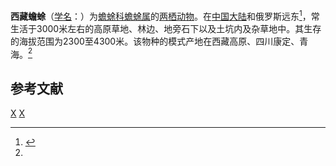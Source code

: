 {{Speciesbox 
| taxon = Bufo tibetanus
| image = Bufo tibetanus.JPG
| status = LC
| status_system = IUCN3.1
| status_ref = <ref name=IUCN>{{Cite iucn | author = Kuzmin, S. | author2 = Wang, Y. | author3 = Matsui, M. | author4 = Kaneko, Y. | author5 = Maslova, I. | last-author-amp = yes | title = ''Bufo gargarizans'' | volume = 2004 | page = e.T54647A11180910 | date = 2004 | doi = 10.2305/IUCN.UK.2004.RLTS.T54647A11180910.en }}</ref>
| authority = (Zarevski, 1926)<ref name='id4901'>{{cite web| url =http://www.bioinfo.cn/db05/BjdwSpecies.php?action=view&id=4901| title =西藏蟾蜍| work =《中国动物物种编目数据库》| publisher =中国科学院微生物研究所| author =中国科学院动物研究所| accessdate =2009-04-11| deadurl =yes| archiveurl =https://web.archive.org/web/20160305010951/http://www.bioinfo.cn/db05/BjdwSpecies.php?action=view&id=4901| archivedate =2016-03-05}}</ref>
}}
'''西藏蟾蜍'''（[[学名|学名]]：{{lang|la|''Bufo tibetanus''}}）为[[蟾蜍科|蟾蜍科]][[蟾蜍属|蟾蜍属]]的[[两栖动物|两栖动物]]。在[[中国大陆|中国大陆]]和俄罗斯远东<ref>{{cite web |url=http://amphibiaweb.org/cgi-bin/amphib_query?query_src=aw_search_index&where-genus=Bufo&where-species=gargarizans&rel-genus=equals&rel-species=equals |title=''Bufo gargarizans'' |year=2012 |work=AmphibiaWeb: Information on amphibian biology and conservation |publisher=Berkeley, California: AmphibiaWeb |accessdate=2012-11-03 |archive-date=2013-12-15 |archive-url=https://web.archive.org/web/20131215072817/http://amphibiaweb.org/cgi-bin/amphib_query?query_src=aw_search_index&where-genus=Bufo&where-species=gargarizans&rel-genus=equals&rel-species=equals |dead-url=no }}</ref>，常生活于3000米左右的高原草地、林边、地旁石下以及土坑内及杂草地中。其生存的海拔范围为2300至4300米。该物种的模式产地在西藏高原、四川康定、青海。<ref name='id4901'/>

== 参考文献 ==
{{reflist}}

{{Wikispecies|Bufo tibetanus}}
{{Taxonbar|from=Q2276350}}

[[Category:蟾蜍属|X]]
[[Category:中國兩棲動物|X]]


{{amphibian-stub}}